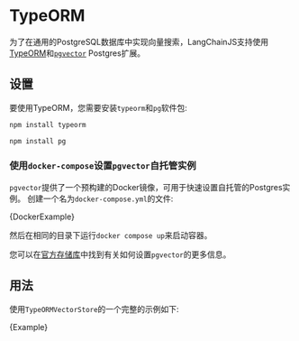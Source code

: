 # TypeORM

为了在通用的PostgreSQL数据库中实现向量搜索，LangChainJS支持使用[TypeORM](https://typeorm.io/)和[`pgvector`](https://github.com/pgvector/pgvector) Postgres扩展。

## 设置

要使用TypeORM，您需要安装`typeorm`和`pg`软件包:

```bash npm2yarn
npm install typeorm

```


```bash npm2yarn
npm install pg

```


### 使用`docker-compose`设置`pgvector`自托管实例

`pgvector`提供了一个预构建的Docker镜像，可用于快速设置自托管的Postgres实例。
创建一个名为`docker-compose.yml`的文件:




<CodeBlock language="yml" name="docker-compose.yml">

  {DockerExample}

</CodeBlock>


然后在相同的目录下运行`docker compose up`来启动容器。

您可以在[官方存储库](https://github.com/pgvector/pgvector)中找到有关如何设置`pgvector`的更多信息。

## 用法



使用`TypeORMVectorStore`的一个完整的示例如下:


<CodeBlock language="typescript">{Example}</CodeBlock>

